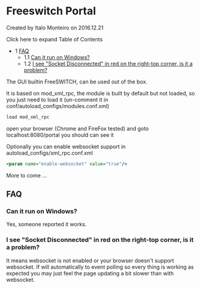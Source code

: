 
# Freeswitch Portal 

 Created by  Italo Monteiro on 2016.12.21

Click here to expand Table of Contents

* 1 [FAQ](#faq)  
   * 1.1 [Can it run on Windows?](#can-it-run-on-windows)  
   * 1.2 [I see "Socket Disconnected" in red on the right-top corner, is it a problem?](#i-see-socket-disconnected-in-red-on-the-right-top-corner-is-it-a-problem)

The GUI builtin FreeSWITCH, can be used out of the box.

It is based on mod\_xml\_rpc, the module is built by default but not loaded, so you just need to load it (un-comment it in conf/autoload\_configs/modules.conf.xml)

```xml
load mod_xml_rpc
```

open your browser (Chrome and FireFox tested) and goto localhost:8080/portal you should can see it

Optionally you can enable websocket support in autoload\_configs/xml\_rpc.conf.xml

```xml
<param name="enable-websocket" value="true"/>
```

More to come ...

## FAQ

### Can it run on Windows?

Yes, someone reported it works.

### I see "Socket Disconnected" in red on the right-top corner, is it a problem?

It means websocket is not enabled or your browser doesn't support websocket. If will automatically to event polling so every thing is working as expected you may just feel the page updating a bit slower than with websocket.


